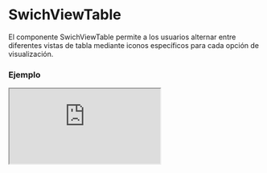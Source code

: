
# SwichViewTable

El componente SwichViewTable permite a los usuarios alternar entre diferentes vistas de tabla mediante iconos específicos para cada opción de visualización.

### Ejemplo

<Iframe src="https://fenextjs-component-storybook.vercel.app/iframe.html?args=&id=component-swichviewtable--index&viewMode=story" />

### Importacion

Para importar el componente SwichViewTable, se puede hacer desde fenextjs

```tsx copy
import { SwichViewTable } from "fenextjs";
```

### Parametros

| Parametro | Tipo | Requerido | Default | Descripcion |
| --------- | ---- | --------- | ------- | ----------- |
| className | string | no | "" | Clase CSS para el contenedor del componente. |
| defaultValue | "fenext-swich-view-table-box" \| "fenext-swich-view-table-list" | no | "fenext-swich-view-table-list" | Vista de tabla predeterminada que se muestra al cargar el componente. |
| onChange | (e?: SwichViewTableType) =\> void | no | undefined | Función que se ejecuta cuando se selecciona una nueva vista de tabla. |

### Storybook

Para ver el storybook del componente lo puede hacer con este [link](https://fenextjs-component-storybook.vercel.app/?path=/story/component-swichviewtable--index)

### Usos

- Ejemplo básico

```tsx copy
<SwichViewTable />
```

- Con valor predeterminado y función de cambio

```tsx copy
<SwichViewTable defaultValue="fenext-swich-view-table-box" onChange={(e) => console.log("Vista de tabla seleccionada:", e)} />
```

- Aplicando una clase personalizada

```tsx copy
<SwichViewTable className="custom-table-class" />
```

